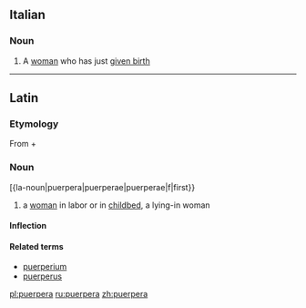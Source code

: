 ==Italian==

===Noun===
{{it-noun|puerper|f|a|e}}

# A [[woman]] who has just [[given birth]]

----

==Latin==

===Etymology===
From {{term|puer||boy, child|lang=la}} + {{term|pario|pariō|bear, give birth|lang=la}}

===Noun===
[{la-noun|puerpera|puerperae|puerperae|f|first}}

# a [[woman]] in labor or in [[childbed]], a lying-in woman

====Inflection====
{{la-decl-1st|puerper}}

====Related terms====
* [[puerperium]]
* [[puerperus]]

[[pl:puerpera]]
[[ru:puerpera]]
[[zh:puerpera]]